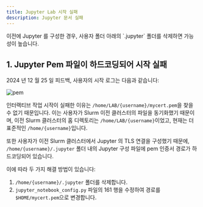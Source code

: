 ```yaml
---
title: Jupyter Lab 시작 실패
description: Jupyter 문서 실패
---
```


<Callout title="TL;DR">
  이전에 Jupyter 를 구성한 경우, 사용자 폴더 아래의 `.jupyter` 폴더를 삭제하면 가능성이 높습니다.
</Callout>

## 1. Jupyter Pem 파일이 하드코딩되어 시작 실패

2024 년 12 월 25 일 피드백, 사용자의 시작 로그는 다음과 같습니다:

![pem](./img/pem.webp)

인터랙티브 작업 시작이 실패한 이유는 `/home/LAB/{username}/mycert.pem`을 찾을 수 없기 때문입니다. 이는 사용자가 Slurm 이전 클러스터의 파일을 동기화했기 때문이며, 이전 Slurm 클러스터의 홈 디렉토리는 `/home/LAB/{username}`이었고, 현재는 더 표준적인 `/home/{username}`입니다.

또한 사용자가 이전 Slurm 클러스터에서 Jupyter 의 TLS 연결을 구성했기 때문에, `/home/{username}/.jupyter` 폴더 내의 Jupyter 구성 파일에 pem 인증서 경로가 하드코딩되어 있습니다.

이에 따라 두 가지 해결 방법이 있습니다:

1. `/home/{username}/.jupyter` 폴더를 삭제합니다.
2. `jupyter_notebook_config.py` 파일의 161 행을 수정하여 경로를 `$HOME/mycert.pem`으로 변경합니다.